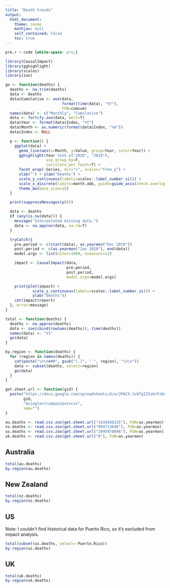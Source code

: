 ```yaml
---
title: "Death trends"
output:
  html_document:
    theme: cosmo
    mathjax: null
    self_contained: false
    toc: true
---
```


```css
pre.r > code {white-space: pre;}
```

```r
library(CausalImpact)
library(gghighlight)
library(scales)
library(zoo)
```

```r
go <- function(deaths) {
  deaths <- na.trim(deaths)
  data <- deaths
  data$Cumulative <- ave(data,
                         format(time(data), "%Y"),
                         FUN=cumsum)
  names(data) <- c("Monthly", "Cumulative")
  data <- fortify.zoo(data, melt=T)
  data$Year <- format(data$Index, "%Y")
  data$Month <- as.numeric(format(data$Index, "%m"))
  data$Index <- NULL

  p <- function() {
    ggplot(data) +
      geom_line(aes(x=Month, y=Value, group=Year, color=Year)) +
      gghighlight(Year %in% c("2020", "2019"),
                  use_group_by=F,
                  calculate_per_facet=T) +
      facet_wrap(~Series, dir="v", scales="free_y") +
      xlab("") + ylab("Deaths") +
      scale_y_continuous(labels=scales::label_number_si()) +
      scale_x_discrete(limits=month.abb, guide=guide_axis(check.overlap=T)) +
      theme_bw(base_size=15)
  }

  print(suppressMessages(p()))

  data <- deaths
  if (any(is.na(data))) {
    message("Interpolated missing data.")
    data <- na.approx(data, na.rm=T)
  }

  tryCatch({
    pre.period <- c(start(data), as.yearmon("Dec 2019"))
    post.period <- c(as.yearmon("Jan 2020"), end(data))
    model.args <- list(niter=1000, nseasons=12)

    impact <- CausalImpact(data,
                           pre.period,
                           post.period,
                           model.args=model.args)

    print(plot(impact) +
            scale_y_continuous(labels=scales::label_number_si()) +
            ylab("Deaths"))
    cat(impact$report)
  }, error=message)
}

total <- function(deaths) {
  deaths <- na.approx(deaths)
  data <- zoo(cbind(rowSums(deaths)), time(deaths))
  names(data) <- "V1"
  go(data)
}

by.region <- function(deaths) {
  for (region in names(deaths)) {
    cat(paste("\n\n###", gsub("[.]", " ", region), "\n\n"))
    data <- subset(deaths, select=region)
    go(data)
  }
}
```

```r
get.sheet.url <- function(gid) {
  paste("https://docs.google.com/spreadsheets/d/e/2PACX-1vQfgIZSsUrFzbmVK0hjbTjvY2TGI75FRkrU8rGKpLebZnfFFBCvFyI1zPgUE3uivCOmbOKOYJWyYUiQ/pub?gid=",
        gid,
        "&single=true&output=csv",
        sep="")
}

au.deaths <- read.csv.zoo(get.sheet.url("1434566235"), FUN=as.yearmon)
nz.deaths <- read.csv.zoo(get.sheet.url("894713646"), FUN=as.yearmon)
us.deaths <- read.csv.zoo(get.sheet.url("1095978846"), FUN=as.yearmon)
uk.deaths <- read.csv.zoo(get.sheet.url("0"), FUN=as.yearmon)
```

## Australia {.tabset}

```r
total(au.deaths)
by.region(au.deaths)
```

## New Zealand {.tabset}

```r
total(nz.deaths)
by.region(nz.deaths)
```

## US {.tabset}

Note: I couldn't find historical data for Puerto Rico, so it's excluded from
impact analysis.

```r
total(subset(us.deaths, select=-Puerto.Rico))
by.region(us.deaths)
```

## UK {.tabset}

```r
total(uk.deaths)
by.region(uk.deaths)
```
